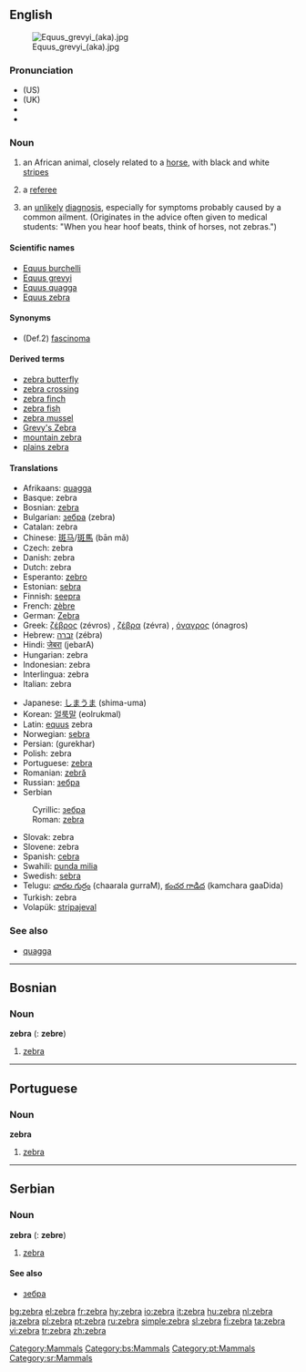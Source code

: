 {{wikipedia}}
==English==
[[Image:Equus grevyi (aka).jpg|thumb]]
===Pronunciation===
* (US) {{IPA|/ˈziːbrə/}}
* (UK) {{IPA|/ˈzɛbrə/}}
*{{audio|en-us-zebra.ogg|Audio (US)}}
*{{audio|en-uk-zebra.ogg|Audio (UK)}}

===Noun===
{{en-noun}}

#an African animal, closely related to a [[horse]], with black and white [[stripe]]s
#{{cattag|sports|slang}} a [[referee]]
#{{cattag|medical|slang}} an [[unlikely]] [[diagnosis]], especially for symptoms probably caused by a common ailment. (Originates in the advice often given to medical students: "When you hear hoof beats, think of horses, not zebras.")

====Scientific names====
*[[Equus burchelli]]
*[[Equus grevyi]]
*[[Equus quagga]]
*[[Equus zebra]]

====Synonyms====
*(Def.2) [[fascinoma]]

====Derived terms====
*[[zebra butterfly]]
*[[zebra crossing]]
*[[zebra finch]]
*[[zebra fish]]
*[[zebra mussel]]
*[[Grevy's Zebra]]
*[[mountain zebra]]
*[[plains zebra]]

====Translations====
{{top}}
*Afrikaans: [[quagga]]
*Basque: zebra
*Bosnian: [[#Bosnian|zebra]] {{f}}
*Bulgarian: [[зебра]] (zebra) {{f}}
*Catalan: zebra {{f}}
*Chinese: [[斑马]]/[[斑馬]] (bān mǎ)
*Czech: zebra {{f}}
*Danish: zebra
*Dutch: zebra {{m}}
*Esperanto: [[zebro]]
*Estonian: [[sebra]]
*Finnish: [[seepra]]
*French: [[zèbre]] {{m}}
*German: [[Zebra]] {{n}} 
*Greek: [[ζέβρος]] (zévros) {{m}}, [[ζέβρα]] (zévra) {{f}}, [[όναγρος]] (ónagros) {{m}}
*Hebrew: [[זברה]] (zébra) {{f}}
*Hindi: [[जेबरा]] (jebarA)
*Hungarian: zebra
*Indonesian: zebra
*Interlingua: zebra
*Italian: zebra
{{mid}}
*Japanese: [[しまうま]] (shima-uma)
*Korean: [[얼룩말]] (eolrukmal)
*Latin: [[equus]] zebra
*Norwegian: [[sebra]] {{m}}
*Persian: {{FAchar|[[گورخر]]}} (gurekhar)
*Polish: zebra {{f}}
*Portuguese: [[#Portuguese|zebra]] {{f}}
*Romanian: [[zebră]] {{f}}
*Russian: [[зебра#Russian|зебра]]
*Serbian
:Cyrillic: [[зебра#Serbian|зебра]] {{f}}
:Roman: [[#Serbian|zebra]] {{f}}
*Slovak: zebra {{f}}
*Slovene: zebra {{f}}
*Spanish: [[cebra]] {{f}}
*Swahili: [[punda milia]]
*Swedish: [[sebra]] {{c}}
*Telugu: [[చారల గుర్రం]] (chaarala gurraM), [[కంచర గాడిద]] (kamchara gaaDida)
*Turkish: zebra
*Volapük: [[stripajeval]]
{{bottom}}

===See also===
*[[quagga]]

[[Category:Mammals]]


----
==Bosnian==

===Noun===
'''zebra''' {{f}} ({{p}}: '''zebre''')
#[[zebra#English|zebra]]
[[Category:bs:Mammals]]


----
==Portuguese==

===Noun===
'''zebra''' {{f}}
#[[zebra#English|zebra]]
[[Category:pt:Mammals]]


----
==Serbian==

===Noun===
'''zebra''' {{f}} ({{p}}: '''zebre''')
#[[zebra#English|zebra]]
====See also====
*[[зебра#Serbian|зебра]]
[[Category:sr:Mammals]]

[[bg:zebra]]
[[el:zebra]]
[[fr:zebra]]
[[hy:zebra]]
[[io:zebra]]
[[it:zebra]]
[[hu:zebra]]
[[nl:zebra]]
[[ja:zebra]]
[[pl:zebra]]
[[pt:zebra]]
[[ru:zebra]]
[[simple:zebra]]
[[sl:zebra]]
[[fi:zebra]]
[[ta:zebra]]
[[vi:zebra]]
[[tr:zebra]]
[[zh:zebra]]